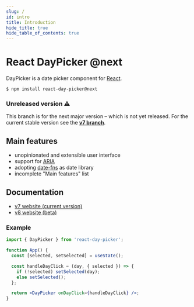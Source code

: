 ```yaml
---
slug: /
id: intro
title: Introduction
hide_title: true
hide_table_of_contents: true
---
```


# React DayPicker @next

DayPicker is a date picker component for [React](https://reactjs.org).

```
$ npm install react-day-picker@next
```

### Unreleased version ⚠️

This branch is for the next major version – which is not yet released. For the
current stable version see the [**v7
branch**](https://github.com/gpbl/react-day-picker/tree/v7).

## Main features

- unopinionated and extensible user interface
- support for
  [ARIA](https://developer.mozilla.org/en-US/docs/Web/Accessibility/ARIA)
- adopting [date-fns](http://date-fns.org) as date library
- incomplete "Main features" list

## Documentation

- [v7 website (current version)](http://react-day-picker.js.org)
- [v8 website (beta)](http://react-day-picker-next.netlify.app)

### Example

```jsx showOutput
import { DayPicker } from 'react-day-picker';

function App() {
  const [selected, setSelected] = useState();

  const handleDayClick = (day, { selected }) => {
    if (!selected) setSelected(day);
    else setSelected();
  };

  return <DayPicker onDayClick={handleDayClick} />;
}
```
